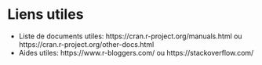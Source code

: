 # Liens utiles

 - Liste de documents utiles: https://cran.r-project.org/manuals.html ou https://cran.r-project.org/other-docs.html
 - Aides utiles: https://www.r-bloggers.com/ ou https://stackoverflow.com/
 